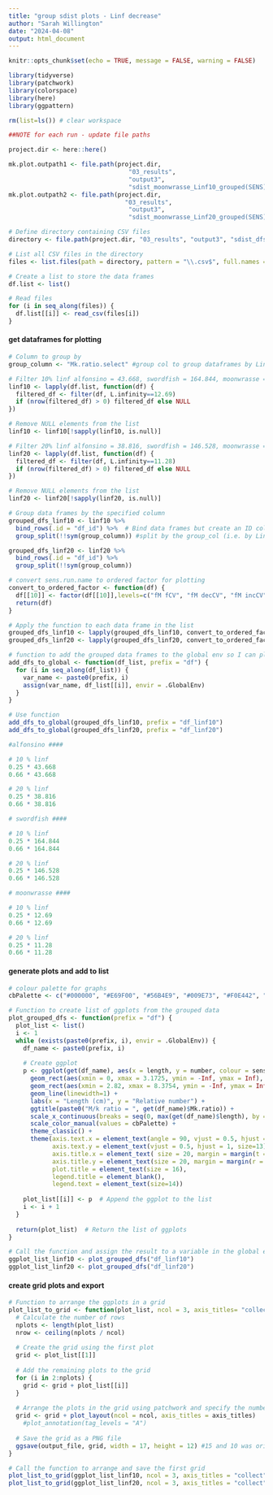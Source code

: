 ---
title: "group sdist plots - Linf decrease"
author: "Sarah Willington"
date: "2024-04-08"
output: html_document
---

```{r setup, include=FALSE}
knitr::opts_chunk$set(echo = TRUE, message = FALSE, warning = FALSE)
```

```{r libraries}
library(tidyverse)
library(patchwork)
library(colorspace)
library(here)
library(ggpattern)
```

```{r set up file paths}
rm(list=ls()) # clear workspace

##NOTE for each run - update file paths 

project.dir <- here::here()

mk.plot.outpath1 <- file.path(project.dir, 
                                 "03_results", 
                                 "output3", 
                                 "sdist_moonwrasse_Linf10_grouped(SENS)_fulldist.png")
mk.plot.outpath2 <- file.path(project.dir, 
                                "03_results",
                                 "output3", 
                                 "sdist_moonwrasse_Linf20_grouped(SENS)_fulldist.png")
```

```{r read in csv files}
# Define directory containing CSV files
directory <- file.path(project.dir, "03_results", "output3", "sdist_dfs_moonwrasse", "full_dist")

# List all CSV files in the directory
files <- list.files(path = directory, pattern = "\\.csv$", full.names = TRUE)

# Create a list to store the data frames
df.list <- list()

# Read files
for (i in seq_along(files)) {
  df.list[[i]] <- read_csv(files[i])
}

```

#### get dataframes for plotting
```{r group dfs and send to global environment}

# Column to group by
group_column <- "Mk.ratio.select" #group col to group dataframes by Linf and m/k ratio. This col is created in the ebSizeFreqEstimator function

# Filter 10% linf alfonsino = 43.668, swordfish = 164.844, moonwrasse = 12.69
linf10 <- lapply(df.list, function(df) {
  filtered_df <- filter(df, L.infinity==12.69)
  if (nrow(filtered_df) > 0) filtered_df else NULL
})

# Remove NULL elements from the list
linf10 <- linf10[!sapply(linf10, is.null)]

# Filter 20% linf alfonsino = 38.816, swordfish = 146.528, moonwrasse = 11.28
linf20 <- lapply(df.list, function(df) {
  filtered_df <- filter(df, L.infinity==11.28)
  if (nrow(filtered_df) > 0) filtered_df else NULL
})

# Remove NULL elements from the list
linf20 <- linf20[!sapply(linf20, is.null)]

# Group data frames by the specified column
grouped_dfs_linf10 <- linf10 %>%
  bind_rows(.id = "df_id") %>%  # Bind data frames but create an ID col so can differentiate between dataframes
  group_split(!!sym(group_column)) #split by the group_col (i.e. by Linf and m/k ratio)

grouped_dfs_linf20 <- linf20 %>%
  bind_rows(.id = "df_id") %>%  
  group_split(!!sym(group_column)) 

# convert sens.run.name to ordered factor for plotting
convert_to_ordered_factor <- function(df) {
  df[[10]] <- factor(df[[10]],levels=c("fM fCV", "fM decCV", "fM incCV", "hjuvM fCV", "hjuvM decCV", "hjuvM incCV" ), ordered = TRUE)
  return(df)
}

# Apply the function to each data frame in the list
grouped_dfs_linf10 <- lapply(grouped_dfs_linf10, convert_to_ordered_factor)
grouped_dfs_linf20 <- lapply(grouped_dfs_linf20, convert_to_ordered_factor)

# function to add the grouped data frames to the global env so I can plot them
add_dfs_to_global <- function(df_list, prefix = "df") {
  for (i in seq_along(df_list)) {
    var_name <- paste0(prefix, i)
    assign(var_name, df_list[[i]], envir = .GlobalEnv)
  }
}

# Use function
add_dfs_to_global(grouped_dfs_linf10, prefix = "df_linf10")
add_dfs_to_global(grouped_dfs_linf20, prefix = "df_linf20")


```

```{r 25 and 66 trunc length}
#alfonsino ####

# 10 % linf
0.25 * 43.668
0.66 * 43.668

# 20 % linf
0.25 * 38.816
0.66 * 38.816

# swordfish ####

# 10 % linf
0.25 * 164.844
0.66 * 164.844

# 20 % linf
0.25 * 146.528
0.66 * 146.528

# moonwrasse ####

# 10 % linf
0.25 * 12.69
0.66 * 12.69

# 20 % linf
0.25 * 11.28
0.66 * 11.28
```

#### generate plots and add to list

```{r create ggplot function}
# colour palette for graphs
cbPalette <- c("#000000", "#E69F00", "#56B4E9", "#009E73", "#F0E442", "#CC79A7", "#D55E00","#0072B2" )

# Function to create list of ggplots from the grouped data
plot_grouped_dfs <- function(prefix = "df") {
  plot_list <- list()
  i <- 1
  while (exists(paste0(prefix, i), envir = .GlobalEnv)) {
    df_name <- paste0(prefix, i)
    
    # Create ggplot
    p <- ggplot(get(df_name), aes(x = length, y = number, colour = sens.run.name)) +
      geom_rect(aes(xmin = 0, xmax = 3.1725, ymin = -Inf, ymax = Inf), fill = "grey70", alpha = 0.03, color = "transparent") + 
      geom_rect(aes(xmin = 2.82, xmax = 8.3754, ymin = -Inf, ymax = Inf), fill = "grey90", alpha = 0.03, color = "transparent") +
      geom_line(linewidth=1) +
      labs(x = "Length (cm)", y = "Relative number") +
      ggtitle(paste0("M/k ratio = ", get(df_name)$Mk.ratio)) +
      scale_x_continuous(breaks = seq(0, max(get(df_name)$length), by = 2)) + #CHANGE BY FOR DIFFERENT SPECIES 
      scale_color_manual(values = cbPalette) +
      theme_classic() +
      theme(axis.text.x = element_text(angle = 90, vjust = 0.5, hjust = 1, size=13),
            axis.text.y = element_text(vjust = 0.5, hjust = 1, size=13),
            axis.title.x = element_text( size = 20, margin = margin(t = 20)),
            axis.title.y = element_text(size = 20, margin = margin(r = 20)),
            plot.title = element_text(size = 16), 
            legend.title = element_blank(), 
            legend.text = element_text(size=14))
    
    plot_list[[i]] <- p  # Append the ggplot to the list
    i <- i + 1
  }
  
  return(plot_list)  # Return the list of ggplots
}

# Call the function and assign the result to a variable in the global environment
ggplot_list_linf10 <- plot_grouped_dfs("df_linf10")
ggplot_list_linf20 <- plot_grouped_dfs("df_linf20")

```


#### create grid plots and export

```{r export plots function}


# Function to arrange the ggplots in a grid
plot_list_to_grid <- function(plot_list, ncol = 3, axis_titles= "collect", output_file = "output_grid.png") {
  # Calculate the number of rows
  nplots <- length(plot_list)
  nrow <- ceiling(nplots / ncol)
  
  # Create the grid using the first plot
  grid <- plot_list[[1]]
  
  # Add the remaining plots to the grid
  for (i in 2:nplots) {
    grid <- grid + plot_list[[i]]
  }
  
  # Arrange the plots in the grid using patchwork and specify the number of columns
  grid <- grid + plot_layout(ncol = ncol, axis_titles = axis_titles)
    #plot_annotation(tag_levels = "A")
  
  # Save the grid as a PNG file
  ggsave(output_file, grid, width = 17, height = 12) #15 and 10 was original dimensions
}

# Call the function to arrange and save the first grid
plot_list_to_grid(ggplot_list_linf10, ncol = 3, axis_titles = "collect", output_file = mk.plot.outpath1)
plot_list_to_grid(ggplot_list_linf20, ncol = 3, axis_titles = "collect", output_file = mk.plot.outpath2)

```
